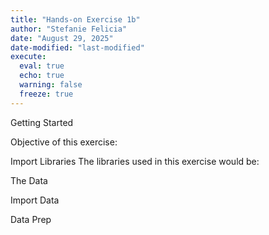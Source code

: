 ```yaml
---
title: "Hands-on Exercise 1b"
author: "Stefanie Felicia"
date: "August 29, 2025"
date-modified: "last-modified"
execute: 
  eval: true
  echo: true
  warning: false
  freeze: true
---
```


Getting Started

Objective of this exercise:

Import Libraries The libraries used in this exercise would be:

The Data

Import Data

Data Prep
